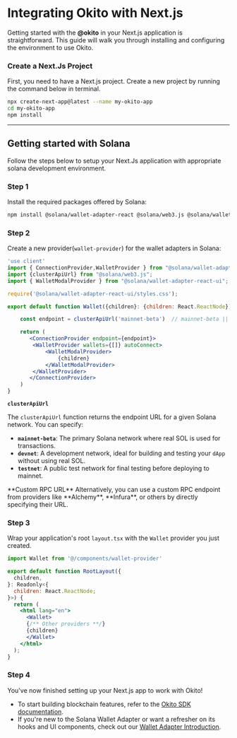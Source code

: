 
# Integrating Okito with Next.js

Getting started with the **@okito** in your Next.js application is straightforward. This guide will walk you through installing and configuring the environment to use Okito.


### Create a Next.Js Project

First, you need to have a Next.js project. Create a new project by running the command below in  terminal.

```sh filename="terminal" npm2yarn
npx create-next-app@latest --name my-okito-app
cd my-okito-app
npm install
```

-----





## Getting started with Solana

Follow the steps below to setup your Next.Js application with appropriate solana development environment.

<Steps>

### Step 1

Install the required packages offered by Solana:

```sh npm2yarn filename="terminal"
npm install @solana/wallet-adapter-react @solana/web3.js @solana/wallet-adapter-react-ui
```


### Step 2

Create a new provider(`wallet-provider`) for the wallet adapters in Solana:

```jsx filename="wallet-provider.tsx" {10}
'use client'
import { ConnectionProvider,WalletProvider } from "@solana/wallet-adapter-react";
import {clusterApiUrl} from "@solana/web3.js";
import { WalletModalProvider } from "@solana/wallet-adapter-react-ui";

require('@solana/wallet-adapter-react-ui/styles.css');

export default function Wallet({children}: {children: React.ReactNode}) {

    const endpoint = clusterApiUrl('mainnet-beta')  // mainnet-beta || devnet || testnet

    return (
       <ConnectionProvider endpoint={endpoint}> 
        <WalletProvider wallets={[]} autoConnect>
            <WalletModalProvider>
                {children}
            </WalletModalProvider>
        </WalletProvider>
       </ConnectionProvider>
    )
} 
```


 **`clusterApiUrl`**  

   The `clusterApiUrl` function returns the endpoint URL for a given Solana network. You can specify:
   
   - **`mainnet-beta`**: The primary Solana network where real SOL is used for transactions.
   - **`devnet`**: A development network, ideal for building and testing your `dApp` without using real SOL.
   - **`testnet`**: A public test network for final testing before deploying to mainnet.

<Callout type="info">
 **Custom RPC URL**  
   Alternatively, you can use a custom RPC endpoint from providers like **Alchemy**, **Infura**, or others by directly specifying their URL.
</Callout>


### Step 3

Wrap your application's root `layout.tsx` with the `Wallet` provider you just created.

```jsx filename="layout.tsx" {1,10,13}
import Wallet from '@/components/wallet-provider'

export default function RootLayout({
  children,
}: Readonly<{
  children: React.ReactNode;
}>) {
  return (
    <html lang="en">
      <Wallet>
      {/** Other providers **/} 
      {children}
      </Wallet>
    </html>
  );
}


```

### Step 4
You've now finished setting up your Next.js app to work with Okito!

-  To start building blockchain features, refer to the [Okito SDK documentation](https://okito.io/docs/sdk/overview).  
- If you're new to the Solana Wallet Adapter or want a refresher on its hooks and UI components, check out our [Wallet Adapter Introduction](/solIntroduction).

</Steps>
